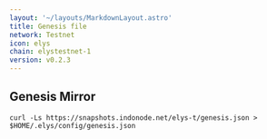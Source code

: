 ```yaml
---
layout: '~/layouts/MarkdownLayout.astro'
title: Genesis file
network: Testnet
icon: elys
chain: elystestnet-1
version: v0.2.3
---
```

## Genesis Mirror

```
curl -Ls https://snapshots.indonode.net/elys-t/genesis.json > $HOME/.elys/config/genesis.json
```